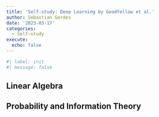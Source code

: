 ```yaml
---
title: 'Self-study: Deep Learning by Goodfellow et al.'
author: Sebastian Gerdes
date: '2023-03-17'
categories:
  - Self-study
execute: 
  echo: false
---
```

```r
#| label: init
#| message: false
```

## Linear Algebra
## Probability and Information Theory

